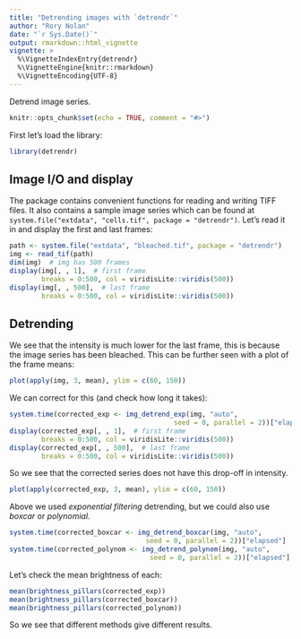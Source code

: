 ```yaml
---
title: "Detrending images with `detrendr`"
author: "Rory Nolan"
date: "`r Sys.Date()`"
output: rmarkdown::html_vignette
vignette: >
  %\VignetteIndexEntry{detrendr}
  %\VignetteEngine{knitr::rmarkdown}
  %\VignetteEncoding{UTF-8}
---
```


Detrend image series.

```r
knitr::opts_chunk$set(echo = TRUE, comment = "#>")
```

First let's load the library: 
```r
library(detrendr)
```

## Image I/O and display
The package contains convenient functions for reading and writing TIFF files. It also contains a sample image series which can be found at `system.file("extdata", "cells.tif", package = "detrendr")`. Let's read it in and display the first and last frames:
```r
path <- system.file("extdata", "bleached.tif", package = "detrendr")
img <- read_tif(path)
dim(img)  # img has 500 frames
display(img[, , 1],  # first frame
        breaks = 0:500, col = viridisLite::viridis(500))
display(img[, , 500],  # last frame
        breaks = 0:500, col = viridisLite::viridis(500))
```

## Detrending
We see that the intensity is much lower for the last frame, this is because the image series has been bleached. This can be further seen with a plot of the frame means:
```r
plot(apply(img, 3, mean), ylim = c(60, 150))
```

We can correct for this (and check how long it takes):
```r
system.time(corrected_exp <- img_detrend_exp(img, "auto", 
                                         seed = 0, parallel = 2))["elapsed"]
display(corrected_exp[, , 1],  # first frame
        breaks = 0:500, col = viridisLite::viridis(500))
display(corrected_exp[, , 500],  # last frame
        breaks = 0:500, col = viridisLite::viridis(500))
```

So we see that the corrected series does not have this drop-off in intensity. 
```r
plot(apply(corrected_exp, 3, mean), ylim = c(60, 150))
```

Above we used *exponential filtering* detrending, but we could also use *boxcar* or *polynomial*. 
```r
system.time(corrected_boxcar <- img_detrend_boxcar(img, "auto", 
                                  seed = 0, parallel = 2))["elapsed"]
system.time(corrected_polynom <- img_detrend_polynom(img, "auto", 
                                   seed = 0, parallel = 2))["elapsed"]
```

Let's check the mean brightness of each:
```r
mean(brightness_pillars(corrected_exp))
mean(brightness_pillars(corrected_boxcar))
mean(brightness_pillars(corrected_polynom))
```

So we see that different methods give different results.
